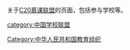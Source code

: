 关于[[C20慕课联盟|C20慕课联盟]]的页面，包括参与学校等。

[[Category:中华人民共和国教育组织‎|Category:中华人民共和国教育组织‎]]
[[category:中国学校联盟|category:中国学校联盟]]